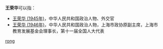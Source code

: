 '''王荣华'''可以指：
* [[王荣华_(1945年)|王荣华 (1945年)]]，中华人民共和国政治人物、外交官
* [[王荣华_(1946年)|王荣华 (1946年)]]，中华人民共和国政治人物，上海市政协原副主席，上海市教育发展基金会理事长，第十一届全国人大代表
{{disambig}}

[[Category:三字王姓人名消歧义|rong]]